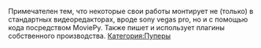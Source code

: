 {{Инфобокс для пуперов
|title2=Commander asdasd
|другие_ники=
|image3=[[Файл:MLmJY_jk1do.jpg|thumb]]
|caption3=
|сферы_творчества=
|год_начала=
|image4=
|caption4=
|имя_фамилия=Меры Предосторожности
|дата_рождения=
|место_проживания=
|ссылки=
[https://www.youtube.com/channel/UCNksbth8kcE-1l6--9F1qpg/featured канал]
}}Примечателен тем, что некоторые свои работы монтирует не (только) в стандартных видеоредакторах, вроде sony vegas pro, но и с помощью кода посредством MoviePy. Также пишет и использует плагины собственного производства.
[[Категория:Пуперы]]
